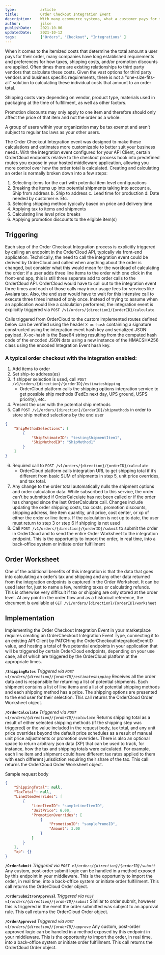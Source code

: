 ```yaml
---
type:           article
title:          Order Checkout Integration Event
description:    With many ecommerce systems, what a customer pays for tax and shipping, or how their promotion discount is applied to their order can be difficult to determine at the time they’re checking out. The Order Checkout Integration Event was designed to make these calculations and estimations more customizable to better suit your business needs.
author:         jilse
publishDate:    2021-10-06
updatedDate:	2021-10-12
tags:           ["Orders", "Checkout", "Integrations" ]
---
```


When it comes to the itemized costs that determine the total amount a user pays for their order, many companies have long established requirements and preferences for how taxes, shipping costs, and/or promotion discounts are applied. Often times there are existing relationships to third party vendors that calculate these costs. Given the vast options for third party vendors and business specific requirements, there is not a "one-size-fits-all" solution to calculating these individual costs that amount to an order total. 

Shipping costs vary depending on vendor, product type, materials used in packaging at the time of fulfillment, as well as other factors. 

Promotion discounts may only apply to one item and therefore should only affect the price of that item and not the order as a whole. 

A group of users within your organization may be tax exempt and aren’t subject to regular tax laws as your other users. 

The Order Checkout Integration event was designed to make these calculations and estimates more customizable to better suit your business needs. With the integration event configured for your API Client, certain OrderCloud endpoints relative to the checkout process hook into predefined routes you expose in your hosted middleware application, allowing you more control over how the order total is calculated. Creating and calculating an order is normally broken down into a few steps: 

1. Selecting items for the cart with potential item level configurations
2. Breaking the items up into potential shipments taking into account
     a. Ship from address
     b. Ship to address
     c. Lead time for production
     d. Date needed by customer
     e. Etc.
3. Selecting shipping method typically based on price and delivery time
4. Applying tax to items and shipments
5. Calculating line level price breaks
6. Applying promotion discounts to the eligible item(s)

## Triggering

Each step of the Order Checkout Integration process is explicitly triggered by calling an endpoint in the OrderCloud API, typically via front-end application. Technically, the need to call the integration event could be derived by OrderCloud and called when anything about the order is changed, but consider what this would mean for the workload of calculating the order: if a user adds three line items to the order with one click in the front-end app, this is still three separate add to order calls to the OrderCloud API. OrderCloud would have to call out to the integration event three times and each of those calls may incur usage fees for services like Avalara tax. Also, the end user would have to wait for this intensive call to execute three times instead of only once. Instead of trying to assume when an application would like a calculation performed, the integration event is explicitly triggered via `POST /v1/orders/{direction}/{orderID}/calculate`.  

Calls triggered from OrderCloud to the custom implemented routes defined below can be verified using the header `X-oc-hash` containing a signature constructed using the integration event hash key and serialized JSON payload. X-oc-hash is the Base64 string resulting from the computed hash code of the encoded JSON data using a new instance of the HMACSHA256 class using the encoded Integration Event hash key. 

### A typical order checkout with the integration enabled:
1.  Add items to order
2.  Set ship-to address(es)
3.  If shipper selection is used, call `POST /v1/orders/{direction}/{orderID}/estimateshipping`
	- OrderCloud platform calls the shipping options integration service to get possible ship methods (FedEx next day, UPS ground, USPS priority), etc.
4.  Present the user with the potential ship methods
5.  Call `POST /v1/orders/{direction}/{orderID}/shipmethods` in order to store ship method selections by the end user

```json
{
    "ShipMethodSelections": [
        {
            "ShipEstimateID": "testingShipmentItem1",
            "ShipMethodID": "ShipMethod1"
        }
    ]
}
```

6.  Required call to `POST /v1/orders/{direction}/{orderID}/calculate`
	- OrderCloud platform calls integration URL to get shipping total if it’s different from basic SUM of shipments in step 5, unit price overrides, and tax total.
7.  Any change to the order total automatically nulls the shipment options and order calculation data. While subscribed to this service, the order can’t be submitted if OrderCalculate has not been called or if the order has changed since the last OrderCalculate call. Changes include updating the order shipping costs, tax costs, promotion discounts, shipping address, line item quantity, unit price, cost center, or xp of either the order or line items. If the calculation is not up to date, the user must return to step 3 or step 6 if shipping is not used
8.  Call `POST /v1/orders/{direction}/{orderID}/submit` to submit the order in OrderCloud and to send the entire Order Worksheet to the integration endpoint. This is the opportunity to import the order, in real time, into a back-office system or initiate order fulfillment

## Order Worksheet

One of the additional benefits of this integration is that the data that goes into calculating an order’s tax and shipping and any other data returned from the integration endpoints is captured in the Order Worksheet. It can be used later for, just to name a few, remitting taxes or calculating refunds. This is otherwise very difficult if tax or shipping are only stored at the order level. At any point in the order flow and as a historical reference, the document is available at `GET /v1/orders/{direction}/{orderID}/worksheet`

## Implementation

Implementing the Order Checkout Integration Event in your marketplace requires creating an OrderCheckout Integration Event Type, connecting it to an existing API Client by PATCHing the OrderCheckoutIntegrationEventID value, and hosting a total of five potential endpoints in your application that will be triggered by certain OrderCloud endpoints, depending on your use case, all of which are triggered by the OrderCloud platform at the appropriate times. 

**`/ShippingRates`**
*Triggered via `POST v1/orders/{direction}/{orderID}/estimateshipping`*
Receives all the order data and is responsible for returning a list of potential shipments. Each shipment contains a list of line items and a list of potential shipping methods and each shipping method has a price. The shipping options are presented to the end user for their selection. This call returns the OrderCloud Order Worksheet object.

**`/OrderCalculate`**
*Triggered via `POST v1/orders/{direction}/{orderID}/calculate`*
Returns shipping total as a result of either selected shipping methods (if the shipping step was triggered) or the value included in the request body, tax total, and any unit price overrides beyond the default price schedules as a result of manual unit price adjustments or promotion overrides. There is also an optional space to return arbitrary json data (XP) that can be used to track, for instance, how the tax and shipping totals were calculated. For example, each line item and shipment could have different tax rates applied to them with each different jurisdiction requiring their share of the tax. This call returns the OrderCloud Order Worksheet object. 

Sample request body

```json
{
	"ShippingTotal": null,
	"TaxTotal": null,
	"LineItemOverrides": [
		{
			"LineItemID": "sampleLineItemID",
			"UnitPrice": 6.00,
			"PromotionOverrides": [
				{
					"PromotionID": "samplePromoID",
					"Amount": 3.00
				}
			]
		}
	],
	"xp": {}
}
```

**`/OrderSubmit`**
*Triggered via `POST v1/orders/{direction}/{orderID}/submit`*
Any custom, post-order submit logic can be handled in a method exposed by this endpoint in your middleware. This is the opportunity to import the order, in real time, into a back-office system or initiate order fulfillment. This call returns the OrderCloud Order object. 

**`/OrderSubmitForApproval`**
*Triggered via `POST v1/orders/{direction}/{orderID}/submit`*
Similar to order submit, however this is triggered in the event the order submitted was subject to an approval rule. This call returns the OrderCloud Order object.

**`/OrderApproved`**
*Triggered via `POST v1/orders/{direction}/{orderID}/approve`*
Any custom, post-order approved logic can be handled in a method exposed by this endpoint in your middleware. This is the opportunity to import the order, in real time, into a back-office system or initiate order fulfillment. This call returns the OrderCloud Order object.